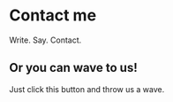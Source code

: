 

# Contact me

Write. Say. Contact.

## Or you can wave to us!

Just click this button and throw us a wave.

<Wave />